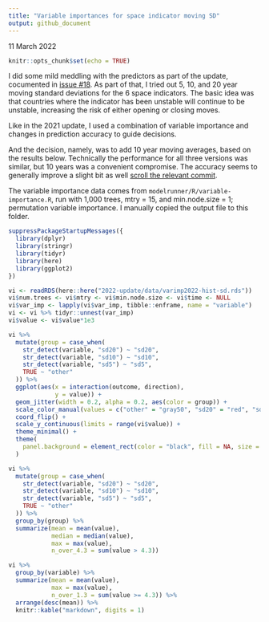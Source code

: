 ```yaml
---
title: "Variable importances for space indicator moving SD"
output: github_document
---
```


11 March 2022

```r
knitr::opts_chunk$set(echo = TRUE)
```

I did some mild meddling with the predictors as part of the update, cocumented in [issue #18](https://github.com/vdeminstitute/demspaces/issues/18). As part of that, I tried out 5, 10, and 20 year moving standard deviations for the 6 space indicators. The basic idea was that countries where the indicator has been unstable will continue to be unstable, increasing the risk of either opening or closing moves. 

Like in the 2021 update, I used a combination of variable importance and changes in prediction accuracy to guide decisions. 

And the decision, namely, was to add 10 year moving averages, based on the results below. Technically the performance for all three versions was similar, but 10 years was a convenient compromise. The accuracy seems to generally improve a slight bit as well [scroll the relevant commit](https://github.com/vdeminstitute/demspaces/commit/395d7c02b36b9523a7427ed9f10e9bf8ab49d44b). 

The variable importance data comes from `modelrunner/R/variable-importance.R`, run with 1,000 trees, mtry = 15, and min.node.size = 1; permutation variable importance. I manually copied the output file to this folder. 

```r
suppressPackageStartupMessages({
  library(dplyr)
  library(stringr)
  library(tidyr)
  library(here)
  library(ggplot2)
})

vi <- readRDS(here::here("2022-update/data/varimp2022-hist-sd.rds"))
vi$num.trees <- vi$mtry <- vi$min.node.size <- vi$time <- NULL
vi$var_imp <- lapply(vi$var_imp, tibble::enframe, name = "variable")
vi <- vi %>% tidyr::unnest(var_imp)
vi$value <- vi$value*1e3

vi %>%
  mutate(group = case_when(
    str_detect(variable, "sd20") ~ "sd20",
    str_detect(variable, "sd10") ~ "sd10",
    str_detect(variable, "sd5") ~ "sd5",
    TRUE ~ "other"
  )) %>%
  ggplot(aes(x = interaction(outcome, direction), 
             y = value)) + 
  geom_jitter(width = 0.2, alpha = 0.2, aes(color = group)) +
  scale_color_manual(values = c("other" = "gray50", "sd20" = "red", "sd10" = "blue", "sd5" = "green")) +
  coord_flip() +
  scale_y_continuous(limits = range(vi$value)) +
  theme_minimal() +
  theme(
    panel.background = element_rect(color = "black", fill = NA, size = 0.5)
  )

vi %>%
  mutate(group = case_when(
    str_detect(variable, "sd20") ~ "sd20",
    str_detect(variable, "sd10") ~ "sd10",
    str_detect(variable, "sd5") ~ "sd5",
    TRUE ~ "other"
  )) %>%
  group_by(group) %>%
  summarize(mean = mean(value),
            median = median(value),
            max = max(value),
            n_over_4.3 = sum(value > 4.3))

vi %>%
  group_by(variable) %>%
  summarize(mean = mean(value),
            max = max(value),
            n_over_1.3 = sum(value >= 4.3)) %>%
  arrange(desc(mean)) %>%
  knitr::kable("markdown", digits = 1)
```

